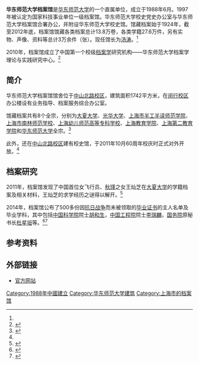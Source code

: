 '''华东师范大学档案馆'''是[[华东师范大学|华东师范大学]]的一个直属单位，成立于1988年6月。1997年被认定为国家科技事业单位一级档案馆。华东师范大学校史党史办公室与华东师范大学档案馆合署办公，并附设华东师范大学校史馆。馆藏档案始于1924年，截至2012年底，档案馆馆藏各类档案总计13.8万卷，各类学籍27.6万件，另有实物、声像、资料等总计3万余件（张）。现任馆长为[[汤涛|汤涛]]。<ref name= "简介"/>

2010年，档案馆成立了中国第一个校级[[档案学|档案学]]研究机构——华东师范大学档案学理论与实践研究中心。<ref>{{Cite web |url=http://learning.sohu.com/20101227/n278528502.shtml |title=搜狐新闻 |accessdate=2016-02-06 |archive-date=2016-02-06 |archive-url=https://web.archive.org/web/20160206145242/http://learning.sohu.com/20101227/n278528502.shtml |dead-url=no }}</ref>

== 简介 ==
华东师范大学档案馆馆舍位于[[华东师范大学中山北路校区|中山北路校区]]，建筑面积1742平方米，在[[华东师范大学闵行校区|闵行校区]]办公楼设有业务指导、档案服务综合办公室。

馆藏档案共有8个全宗，分别为[[大夏大学|大夏大学]]、[[光华大学|光华大学]]、[[上海市半工半读师范学院|上海市半工半读师范学院]]、[[上海市南林师范学校|上海市南林师范学校]]、[[上海幼儿师范高等专科学校|上海幼儿师范高等专科学校]]、[[上海教育学院|上海教育学院]]、[[上海第二教育学院|上海第二教育学院]]和[[华东师范大学|华东师范大学]]全宗。<ref name="简介">{{cite web |url=http://www.dag.ecnu.edu.cn/s/134/t/434/p/1/c/6289/d/6290/list.htm |language= |title=简介 |publisher=华东师范大学档案馆 |date= |accessdate=2016年2月 |archive-date=2016-03-25 |archive-url=https://web.archive.org/web/20160325195626/http://www.dag.ecnu.edu.cn/s/134/t/434/p/1/c/6289/d/6290/list.htm |dead-url=no }}</ref>

此外，还在[[华东师范大学中山北路校区|中山北路校区]]建有校史馆，于2011年10月60周年校庆时正式对外开放。<ref name= "简介"/>

== 档案研究 ==
2011年，档案馆发现了中国首位女飞行员、[[秋瑾|秋瑾]]之女王灿芝在[[大夏大学|大夏大学]]的学籍档案及相关材料，王灿芝的求学经历之谜得以解开。<ref>{{Cite web |url=http://www.chinanews.com/cul/2011/09-21/3343259.shtml |title=华东师大意外发现秋瑾之女学籍档案 |accessdate=2016-02-06 |archive-date=2016-02-06 |archive-url=https://web.archive.org/web/20160206140616/http://www.chinanews.com/cul/2011/09-21/3343259.shtml |dead-url=no }}</ref>

2014年，档案馆公布了500多份因[[抗日战争|抗日战争]]而未被领取的[[毕业证书|毕业证书]]的主人名单及毕业学科，其中包括[[中国科学院|中国科学院]]院士[[胡和生|胡和生]]，[[中国工程院|中国工程院]]院士[[李瑞麟|李瑞麟]]，[[中华人民共和国国务院|国务院]]原秘书长[[杜星垣|杜星垣]]等。<ref>{{Cite web |url=http://www.thepaper.cn/newsDetail_forward_1277762 |title=澎湃新闻 迟到70年的毕业典礼：华师大90岁老校友终于领回毕业证 |accessdate=2016-02-06 |archive-date=2016-02-06 |archive-url=https://web.archive.org/web/20160206143650/http://www.thepaper.cn/newsDetail_forward_1277762 |dead-url=no }}</ref><ref>{{Cite web |url=http://politics.people.com.cn/n/2014/1023/c70731-25891568.html |title=人民网 华师大500份70年前毕业证等待认领 |accessdate=2016-02-06 |archive-date=2016-02-06 |archive-url=https://web.archive.org/web/20160206144707/http://politics.people.com.cn/n/2014/1023/c70731-25891568.html |dead-url=no }}</ref>

== 参考资料 ==
{{reflist}}

== 外部链接 ==
*[http://www.dag.ecnu.edu.cn/ 官方网站]{{Wayback|url=http://www.dag.ecnu.edu.cn/ |date=20160129073916 }}

{{华东师范大学}}
[[Category:1988年中國建立|Category:1988年中國建立]]
[[Category:华东师范大学建筑|Category:华东师范大学建筑]]
[[Category:上海市的档案馆|Category:上海市的档案馆]]